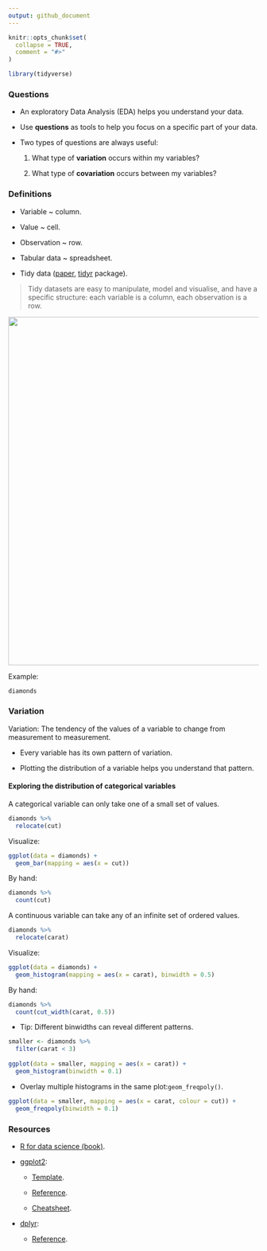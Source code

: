 ```yaml
---
output: github_document
---
```


```r
knitr::opts_chunk$set(
  collapse = TRUE,
  comment = "#>"
)
```

```r
library(tidyverse)
```

### Questions

* An exploratory Data Analysis (EDA) helps you understand your data.

* Use **questions** as tools to help you focus on a specific part of your data.

* Two types of questions are always useful:

    1. What type of **variation** occurs within my variables?
    
    2. What type of **covariation** occurs between my variables?

### Definitions

* Variable ~ column.

* Value ~ cell.

* Observation ~ row.

* Tabular data ~ spreadsheet.

* Tidy data ([paper](https://vita.had.co.nz/papers/tidy-data.pdf),
[tidyr](https://tidyr.tidyverse.org/) package).

> Tidy datasets are easy to manipulate, model and visualise, and have a specific structure: each variable is a column, each observation is a row.

<img src=https://i.imgur.com/nBC5Rk9.png width=700>

Example:

```r
diamonds
```

### Variation

Variation: The tendency of the values of a variable to change from measurement
to measurement.

* Every variable has its own pattern of variation. 

* Plotting the distribution of a variable helps you understand that pattern.

#### Exploring the distribution of categorical variables

A categorical variable can only take one of a small set of values.

```r
diamonds %>%
  relocate(cut)
```

Visualize:

```r
ggplot(data = diamonds) +
  geom_bar(mapping = aes(x = cut))
```

By hand:

```r
diamonds %>% 
  count(cut)
```

A continuous variable can take any of an infinite set of ordered values.

```r
diamonds %>% 
  relocate(carat)
```

Visualize:

```r
ggplot(data = diamonds) +
  geom_histogram(mapping = aes(x = carat), binwidth = 0.5)
```

By hand:

```r
diamonds %>% 
  count(cut_width(carat, 0.5))
```

* Tip: Different binwidths can reveal different patterns.

```r
smaller <- diamonds %>% 
  filter(carat < 3)
  
ggplot(data = smaller, mapping = aes(x = carat)) +
  geom_histogram(binwidth = 0.1)
```

* Overlay multiple histograms in the same plot:`geom_freqpoly()`.

```r
ggplot(data = smaller, mapping = aes(x = carat, colour = cut)) +
  geom_freqpoly(binwidth = 0.1)
```

### Resources

* [R for data science (book)](https://r4ds.had.co.nz/index.html).

* [ggplot2](https://ggplot2.tidyverse.org/):

    * [Template](https://r4ds.had.co.nz/data-visualisation.html#a-graphing-template).

    * [Reference](https://ggplot2.tidyverse.org/reference/index.html).

    * [Cheatsheet](https://ggplot2.tidyverse.org/index.html#cheatsheet).

* [dplyr](https://dplyr.tidyverse.org/):

    * [Reference](https://dplyr.tidyverse.org/reference/index.html).

